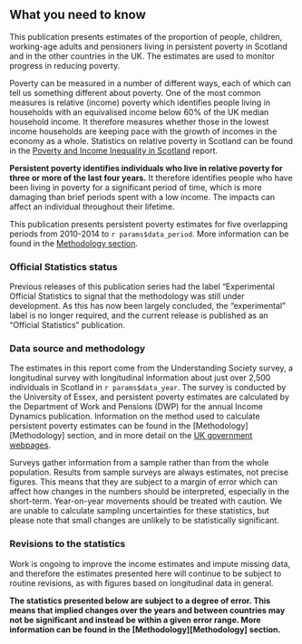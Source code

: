 ## What you need to know

This publication presents estimates of the proportion of people, children, working-age adults and pensioners living in persistent poverty in Scotland and in the other countries in the UK. The estimates are used to monitor progress in reducing poverty.

Poverty can be measured in a number of different ways, each of which can tell us something different about poverty. One of the most common measures is relative (income) poverty which identifies people living in households with an equivalised income below 60% of the UK median household income. It therefore measures whether those in the lowest income households are keeping pace with the growth of incomes in the economy as a whole. Statistics on relative poverty in Scotland can be found in the [Poverty and Income Inequality in Scotland](index.html) report.

**Persistent poverty identifies individuals who live in relative poverty for three or more of the last four years.** It therefore identifies people who have been living in poverty for a significant period of time, which is more damaging than brief periods spent with a low income. The impacts can affect an individual throughout their lifetime.

This publication presents persistent poverty estimates for five overlapping periods from 2010-2014 to `r params$data_period`. More information can be found in the [Methodology section](#periods).

### Official Statistics status

Previous releases of this publication series had the label “Experimental Official Statistics to signal that the methodology was still under development. As this has now been largely concluded, the “experimental” label is no longer required, and the current release is published as an “Official Statistics” publication.

### Data source and methodology

The estimates in this report come from the Understanding Society survey, a longitudinal survey with longitudinal information about just over 2,500 individuals in Scotland in `r params$data_year`. The survey is conducted by the University of Essex, and persistent poverty estimates are calculated by the Department of Work and Pensions (DWP) for the annual Income Dynamics publication. Information on the method used to calculate persistent poverty estimates can be found in the [Methodology][Methodology] section, and in more detail on the [UK government webpages](www.gov.uk/government/collections/income-dynamics-statistics).

Surveys gather information from a sample rather than from the whole population. Results from sample surveys are always estimates, not precise figures. This means that they are subject to a margin of error which can affect how changes in the numbers should be interpreted, especially in the short-term. Year-on-year movements should be treated with caution. We are unable to calculate sampling uncertainties for these statistics, but please note that small changes are unlikely to be statistically significant.

### Revisions to the statistics

Work is ongoing to improve the income estimates and impute missing data, and therefore the estimates presented here will continue to be subject to routine revisions, as with figures based on longitudinal data in general.

**The statistics presented below are subject to a degree of error. This means that implied changes over the years and between countries may not be significant and instead be within a given error range. More information can be found in the [Methodology][Methodology] section.**
